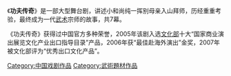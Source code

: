 {{unreferenced|time=2015-03-15T12:18:13+00:00}}
《'''功夫传奇'''》是一部大型舞台剧，讲述小和尚纯一挥别母亲入山拜师，历经重重考验，最终成为一代[[武术|武术]]宗师的故事，共7幕。

《功夫传奇》获得过中国官方多种荣誉，2005年该剧入选[[中华人民共和国文化部|文化部]]十大“国家商业演出展览文化产业出口指导目录”产品，2006年获“最佳赴海外演出”金奖，2007年被文化部评为“优秀出口文化产品”。

[[Category:中国戏剧作品|Category:中国戏剧作品]]
[[Category:武術題材作品|Category:武術題材作品]]